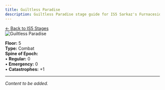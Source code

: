 ```yaml
---
title: Guiltless Paradise
description: Guiltless Paradise stage guide for IS5 Sarkaz's Furnaceside Fables
---
```


<div class="back-button-container">
  <a href="/is5-sarkaz/stages/" class="back-button">
    <span class="back-arrow">←</span>
    <span class="back-text">Back to IS5 Stages</span>
  </a>
</div>


<img src="/stages/is5/guiltless-paradise.png" alt="Guiltless Paradise" />

**Floor:** 5  
**Type:** Combat  
**Spine of Epoch:**<br />
• **Regular:** 0<br />
• **Emergency:** 0<br />
• **Catastrophes:** +1

---


*Content to be added.*
